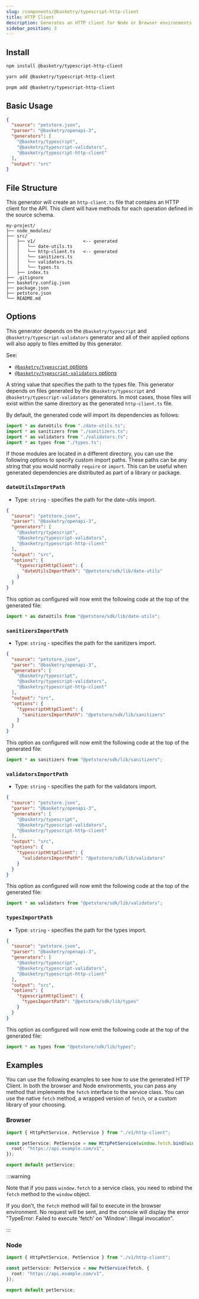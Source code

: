 ```yaml
---
slug: /components/@basketry/typescript-http-client
title: HTTP Client
description: Generates an HTTP client for Node or Browser environments
sidebar_position: 3
---
```



## Install

<Tabs groupId="package-manager">
  <TabItem value="npm" label="npm" default>

```sh
npm install @basketry/typescript-http-client
```

  </TabItem>
  <TabItem value="yarn" label="yarn">

```sh
yarn add @basketry/typescript-http-client
```

  </TabItem>
  <TabItem value="pnpm" label="pnpm">

```sh
pnpm add @basketry/typescript-http-client
```

  </TabItem>
</Tabs>

## Basic Usage

```json title="basketry.config.json"
{
  "source": "petstore.json",
  "parser": "@basketry/openapi-3",
  "generators": [
    "@basketry/typescript",
    "@basketry/typescript-validators",
    "@basketry/typescript-http-client"
  ],
  "output": "src"
}
```

## File Structure

This generator will create an `http-client.ts` file that contains an HTTP client for the API. This client will have methods for each operation defined in the source schema.

```
my-project/
├── node_modules/
├── src/
│   ├── v1/                  <-- generated
│   │   └── date-utils.ts
│   │   └── http-client.ts   <-- generated
│   │   └── sanitizers.ts
│   │   └── validators.ts
│   │   └── types.ts
│   ├── index.ts
├── .gitignore
├── basketry.config.json
├── package.json
├── petstore.json
└── README.md
```

## Options

This generator depends on the `@basketry/typescript` and `@basketry/typescript-validators` generator and all of their applied options will also apply to files emitted by this generator.

See:

- [`@basketry/typescript` options](/docs/components/@basketry/typescript#options)
- [`@basketry/typescript-validators` options](/docs/components/@basketry/typescript-validators#options)

A string value that specifies the path to the types file. This generator depends on files generated by the `@basketry/typescript` and `@basketry/typescript-validators` generators. In most cases, those files will exist within the same directory as the generated `http-client.ts` file.

By default, the generated code will import its dependencies as follows:

```typescript title="src/v1/http-client.ts"
import * as dateUtils from "./date-utils.ts";
import * as sanitizers from "./sanitizers.ts";
import * as validators from "./validators.ts";
import * as types from "./types.ts";
```

If those modules are located in a different directory, you can use the following options to specify custom import paths. These paths can be any string that you would normally `require` or `import`. This can be useful when generated dependencies are distributed as part of a library or package.

### `dateUtilsImportPath`

- Type: `string` - specifies the path for the date-utils import.

```json title="basketry.config.json"
{
  "source": "petstore.json",
  "parser": "@basketry/openapi-3",
  "generators": [
    "@basketry/typescript",
    "@basketry/typescript-validators",
    "@basketry/typescript-http-client"
  ],
  "output": "src",
  "options": {
    "typescriptHttpClient": {
      "dateUtilsImportPath": "@petstore/sdk/lib/date-utils"
    }
  }
}
```

This option as configured will now emit the following code at the top of the generated file:

```typescript title="src/v1/http-client.ts"
import * as dateUtils from "@petstore/sdk/lib/date-utils";
```

### `sanitizersImportPath`

- Type: `string` - specifies the path for the sanitizers import.

```json title="basketry.config.json"
{
  "source": "petstore.json",
  "parser": "@basketry/openapi-3",
  "generators": [
    "@basketry/typescript",
    "@basketry/typescript-validators",
    "@basketry/typescript-http-client"
  ],
  "output": "src",
  "options": {
    "typescriptHttpClient": {
      "sanitizersImportPath": "@petstore/sdk/lib/sanitizers"
    }
  }
}
```

This option as configured will now emit the following code at the top of the generated file:

```typescript title="src/v1/http-client.ts"
import * as sanitizers from "@petstore/sdk/lib/sanitizers";
```

### `validatorsImportPath`

- Type: `string` - specifies the path for the validators import.

```json title="basketry.config.json"
{
  "source": "petstore.json",
  "parser": "@basketry/openapi-3",
  "generators": [
    "@basketry/typescript",
    "@basketry/typescript-validators",
    "@basketry/typescript-http-client"
  ],
  "output": "src",
  "options": {
    "typescriptHttpClient": {
      "validatorsImportPath": "@petstore/sdk/lib/validators"
    }
  }
}
```

This option as configured will now emit the following code at the top of the generated file:

```typescript title="src/v1/http-client.ts"
import * as validators from "@petstore/sdk/lib/validators";
```

### `typesImportPath`

- Type: `string` - specifies the path for the types import.

```json title="basketry.config.json"
{
  "source": "petstore.json",
  "parser": "@basketry/openapi-3",
  "generators": [
    "@basketry/typescript",
    "@basketry/typescript-validators",
    "@basketry/typescript-http-client"
  ],
  "output": "src",
  "options": {
    "typescriptHttpClient": {
      "typesImportPath": "@petstore/sdk/lib/types"
    }
  }
}
```

This option as configured will now emit the following code at the top of the generated file:

```typescript title="src/v1/http-client.ts"
import * as types from "@petstore/sdk/lib/types";
```

## Examples

You can use the following examples to see how to use the generated HTTP Client. In both the browser and Node environments, you can pass any method that implements the `fetch` interface to the service class. You can use the native `fetch` method, a wrapped version of `fetch`, or a custom library of your choosing.

### Browser

```typescript title="src/index.ts"
import { HttpPetService, PetService } from "./v1/http-client";

const petService: PetService = new HttpPetService(window.fetch.bind(window), {
  root: "https://api.example.com/v1",
});

export default petService;
```

:::warning

Note that if you pass `window.fetch` to a service class, you need to rebind the `fetch` method to the `window` object.

If you don't, the `fetch` method will fail to execute in the browser environment. No request will be sent, and the console will display the error "TypeError: Failed to execute 'fetch' on 'Window': Illegal invocation".

:::

### Node

```typescript title="src/index.ts"
import { HttpPetService, PetService } from "./v1/http-client";

const petService: PetService = new PetService(fetch, {
  root: "https://api.example.com/v1",
});

export default petService;
```
